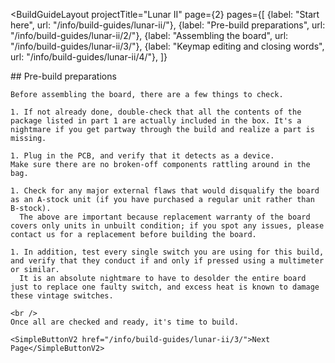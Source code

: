 ---
---


<BuildGuideLayout 
	projectTitle="Lunar II"
  page={2}
  pages={[
    {label: "Start here", url: "/info/build-guides/lunar-ii/"},
    {label: "Pre-build preparations", url: "/info/build-guides/lunar-ii/2/"},
    {label: "Assembling the board", url: "/info/build-guides/lunar-ii/3/"},
    {label: "Keymap editing and closing words", url: "/info/build-guides/lunar-ii/4/"},
  ]}
>

  <AltMarkdownRenderer>
    ## Pre-build preparations

    Before assembling the board, there are a few things to check.

    1. If not already done, double-check that all the contents of the package listed in part 1 are actually included in the box. It's a nightmare if you get partway through the build and realize a part is missing.

    1. Plug in the PCB, and verify that it detects as a device.
    Make sure there are no broken-off components rattling around in the bag.

    1. Check for any major external flaws that would disqualify the board as an A-stock unit (if you have purchased a regular unit rather than B-stock).  
      The above are important because replacement warranty of the board covers only units in unbuilt condition; if you spot any issues, please contact us for a replacement before building the board. 

    1. In addition, test every single switch you are using for this build, and verify that they conduct if and only if pressed using a multimeter or similar.  
      It is an absolute nightmare to have to desolder the entire board just to replace one faulty switch, and excess heat is known to damage these vintage switches.

    <br />
    Once all are checked and ready, it's time to build.

    <SimpleButtonV2 href="/info/build-guides/lunar-ii/3/">Next Page</SimpleButtonV2>
    
    
  </AltMarkdownRenderer>
			
</BuildGuideLayout>

